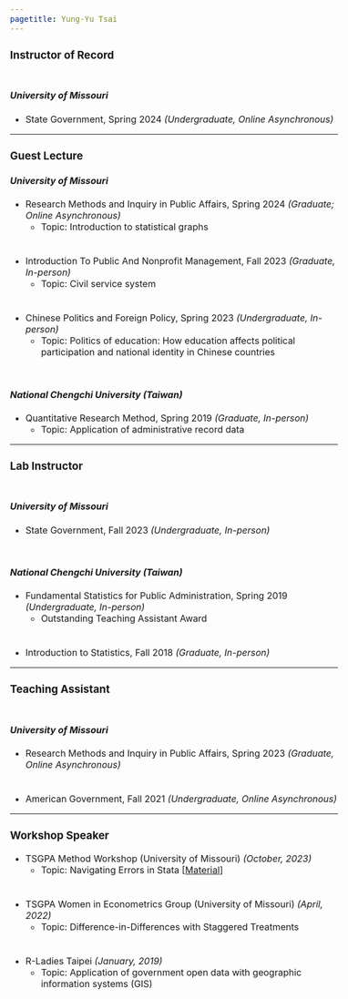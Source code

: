 ```yaml
---
pagetitle: Yung-Yu Tsai
---
```


<link rel="stylesheet" href="styles.css" type="text/css">
<style>
  body{
  font-size: 12pt;
}
</style>


### Instructor of Record
<div style="line-height:50%;"><br></div>

#### _University of Missouri_

* State Government, Spring 2024 _(Undergraduate, Online Asynchronous)_

------

### Guest Lecture

#### _University of Missouri_

* Research Methods and Inquiry in Public Affairs, Spring 2024 _(Graduate; Online Asynchronous)_
  - Topic: Introduction to statistical graphs

<div style="line-height:50%;"><br></div>

* Introduction To Public And Nonprofit Management, Fall 2023 _(Graduate, In-person)_
  - Topic: Civil service system

<div style="line-height:50%;"><br></div>

* Chinese Politics and Foreign Policy, Spring 2023 _(Undergraduate, In-person)_
  - Topic: Politics of education: How education affects political participation and national identity in Chinese countries

<div style="line-height:100%;"><br></div>

#### _National Chengchi University (Taiwan)_

* Quantitative Research Method, Spring 2019 _(Graduate, In-person)_
  - Topic: Application of administrative record data
  
 
------

### Lab Instructor
<div style="line-height:50%;"><br></div>
  

#### _University of Missouri_

* State Government, Fall 2023 _(Undergraduate, In-person)_  

<div style="line-height:100%;"><br></div>

#### _National Chengchi University (Taiwan)_

* Fundamental Statistics for Public Administration, Spring 2019 _(Undergraduate, In-person)_
  - Outstanding Teaching Assistant Award

<div style="line-height:50%;"><br></div>
  
* Introduction to Statistics, Fall 2018 _(Graduate, In-person)_

------

### Teaching Assistant
<div style="line-height:50%;"><br></div>

#### _University of Missouri_

* Research Methods and Inquiry in Public Affairs, Spring 2023 _(Graduate, Online Asynchronous)_

<div style="line-height:50%;"><br></div>

* American Government, Fall 2021 _(Undergraduate, Online Asynchronous)_

------

### Workshop Speaker

* TSGPA Method Workshop (University of Missouri) _(October, 2023)_
  - Topic: Navigating Errors in Stata [<a href = "https://github.com/yungyutsai/Stata_error" target="_blank">Material</a>]

 <div style="line-height:50%;"><br></div>

* TSGPA Women in Econometrics Group (University of Missouri) _(April, 2022)_
  - Topic: Difference-in-Differences with Staggered Treatments
 
 <div style="line-height:50%;"><br></div>

* R-Ladies Taipei _(January, 2019)_
  - Topic: Application of government open data with geographic information systems (GIS)
